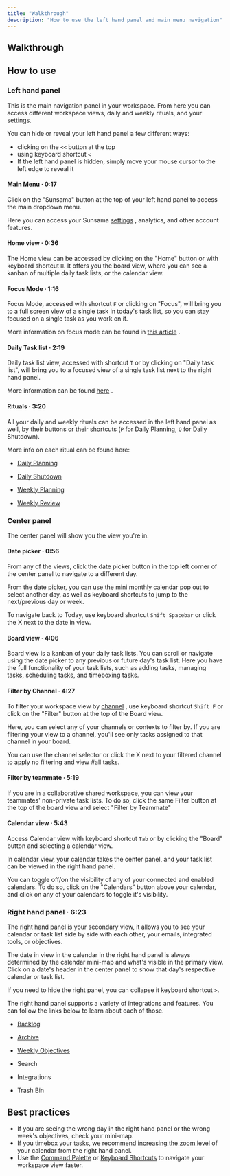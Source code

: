 ```yaml
---
title: "Walkthrough"
description: "How to use the left hand panel and main menu navigation"
---
```

## Walkthrough

  

## How to use

### Left hand panel

This is the main navigation panel in your workspace. From here you can access different workspace views, daily and weekly rituals, and your settings.

You can hide or reveal your left hand panel a few different ways:

*   clicking on the `<<` button at the top
*   using keyboard shortcut `<`
*   If the left hand panel is hidden, simply move your mouse cursor to the left edge to reveal it

#### Main Menu · 0:17

Click on the "Sunsama" button at the top of your left hand panel to access the main dropdown menu.

Here you can access your Sunsama [settings](/docs/user-settings)
, analytics, and other account features.

#### Home view · 0:36

The Home view can be accessed by clicking on the "Home" button or with keyboard shortcut `H`. It offers you the board view, where you can see a kanban of multiple daily task lists, or the calendar view.

#### Focus Mode · 1:16

Focus Mode, accessed with shortcut `F` or clicking on "Focus", will bring you to a full screen view of a single task in today's task list, so you can stay focused on a single task as you work on it.

More information on focus mode can be found in [this article](/docs/focus-mode)
.

#### Daily Task list · 2:19

Daily task list view, accessed with shortcut `T` or by clicking on "Daily task list", will bring you to a focused view of a single task list next to the right hand panel.

More information can be found [here](/docs/today-view)
.

#### Rituals · 3:20

All your daily and weekly rituals can be accessed in the left hand panel as well, by their buttons or their shortcuts (`P` for Daily Planning, `O` for Daily Shutdown).

More info on each ritual can be found here:

*   [Daily Planning](/docs/daily-planning)
    
*   [Daily Shutdown](/docs/daily-shutdown)
    
*   [Weekly Planning](/docs/weekly-planning)
    
*   [Weekly Review](/docs/weekly-review)
    

  

### Center panel

The center panel will show you the view you're in.

#### Date picker · 0:56

From any of the views, click the date picker button in the top left corner of the center panel to navigate to a different day.

From the date picker, you can use the mini monthly calendar pop out to select another day, as well as keyboard shortcuts to jump to the next/previous day or week.

To navigate back to Today, use keyboard shortcut `Shift Spacebar` or click the X next to the date in view.

#### Board view · 4:06

Board view is a kanban of your daily task lists. You can scroll or navigate using the date picker to any previous or future day's task list. Here you have the full functionality of your task lists, such as adding tasks, managing tasks, scheduling tasks, and timeboxing tasks.

#### Filter by Channel · 4:27

To filter your workspace view by [channel](/docs/channels-and-contexts)
, use keyboard shortcut `Shift F` or click on the "Filter" button at the top of the Board view.

Here, you can select any of your channels or contexts to filter by. If you are filtering your view to a channel, you'll see only tasks assigned to that channel in your board.

You can use the channel selector or click the X next to your filtered channel to apply no filtering and view #all tasks.

#### Filter by teammate · 5:19

If you are in a collaborative shared workspace, you can view your teammates' non-private task lists. To do so, click the same Filter button at the top of the board view and select "Filter by Teammate"

#### Calendar view · 5:43

Access Calendar view with keyboard shortcut `Tab` or by clicking the "Board" button and selecting a calendar view.

In calendar view, your calendar takes the center panel, and your task list can be viewed in the right hand panel.

You can toggle off/on the visibility of any of your connected and enabled calendars. To do so, click on the "Calendars" button above your calendar, and click on any of your calendars to toggle it's visibility.

  

### Right hand panel · 6:23

  

The right hand panel is your secondary view, it allows you to see your calendar or task list side by side with each other, your emails, integrated tools, or objectives.

The date in view in the calendar in the right hand panel is always determined by the calendar mini-map and what's visible in the primary view. Click on a date's header in the center panel to show that day's respective calendar or task list.

If you need to hide the right panel, you can collapse it keyboard shortcut `>`.

The right hand panel supports a variety of integrations and features. You can follow the links below to learn about each of those.

*   [Backlog](/docs/backlog)
    
*   [Archive](/docs/archive)
    
*   [Weekly Objectives](/docs/weekly-objectives)
    
*   Search
*   Integrations
*   Trash Bin

  

## Best practices

*   If you are seeing the wrong day in the right hand panel or the wrong week's objectives, check your mini-map.
*   If you timebox your tasks, we recommend [increasing the zoom level](/docs/timeboxing-faqs-and-pro-tips#zooming-into-your-calendar)
     of your calendar from the right hand panel.
*   Use the [Command Palette](/docs/command-palette)
     or [Keyboard Shortcuts](/docs/keyboard-shortcuts)
     to navigate your workspace view faster.